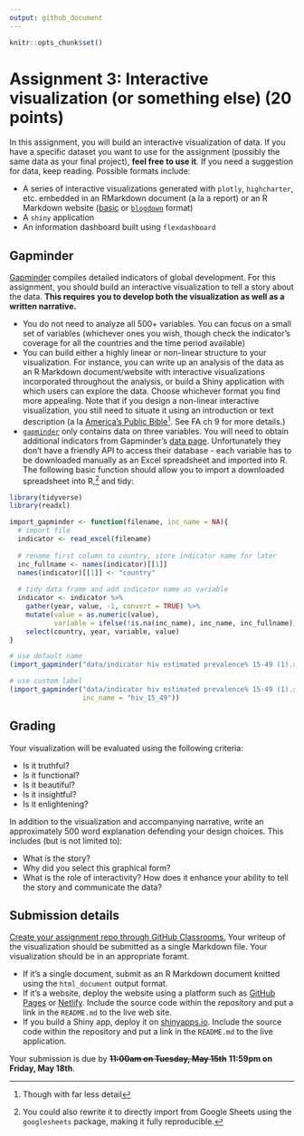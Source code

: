 ```yaml
---
output: github_document
---
```


```r
knitr::opts_chunk$set()
```

# Assignment 3: Interactive visualization (or something else) (20 points)

In this assignment, you will build an interactive visualization of data. If you have a specific dataset you want to use for the assignment (possibly the same data as your final project), **feel free to use it**. If you need a suggestion for data, keep reading. Possible formats include:

* A series of interactive visualizations generated with `plotly`, `highcharter`, etc. embedded in an RMarkdown document (a la a report) or an R Markdown website ([basic](https://rmarkdown.rstudio.com/rmarkdown_websites.html) or [`blogdown`](https://bookdown.org/yihui/blogdown/) format)
* A `shiny` application
* An information dashboard built using `flexdashboard`

## Gapminder

[Gapminder](http://www.gapminder.org/data/) compiles detailed indicators of global development. For this assignment, you should build an interactive visualization to tell a story about the data. **This requires you to develop both the visualization as well as a written narrative.**

* You do not need to analyze all 500+ variables. You can focus on a small set of variables (whichever ones you wish, though check the indicator's coverage for all the countries and the time period available)
* You can build either a highly linear or non-linear structure to your visualization. For instance, you can write up an analysis of the data as an R Markdown document/website with interactive visualizations incorporated throughout the analysis, or build a Shiny application with which users can explore the data. Choose whichever format you find more appealing. Note that if you design a non-linear interactive visualization, you still need to situate it using an introduction or text description (a la [America's Public Bible](http://americaspublicbible.org/)^[Though with far less detail]. See FA ch 9 for more details.)
* [`gapminder`](https://cran.r-project.org/web/packages/gapminder/index.html) only contains data on three variables. You will need to obtain additional indicators from Gapminder's [data page](http://www.gapminder.org/data/). Unfortunately they don't have a friendly API to access their database - each variable has to be downloaded manually as an Excel spreadsheet and imported into R. The following basic function should allow you to import a downloaded spreadsheet into R,^[You could also rewrite it to directly import from Google Sheets using the `googlesheets` package, making it fully reproducible.] and tidy:

```r
library(tidyverse)
library(readxl)

import_gapminder <- function(filename, inc_name = NA){
  # import file
  indicator <- read_excel(filename)
  
  # rename first column to country, store indicator name for later
  inc_fullname <- names(indicator)[[1]]
  names(indicator)[[1]] <- "country"
  
  # tidy data frame and add indicator name as variable
  indicator <- indicator %>%
    gather(year, value, -1, convert = TRUE) %>%
    mutate(value = as.numeric(value),
           variable = ifelse(!is.na(inc_name), inc_name, inc_fullname)) %>%
    select(country, year, variable, value)
}

# use default name
(import_gapminder("data/indicator hiv estimated prevalence% 15-49 (1).xlsx"))

# use custom label
(import_gapminder("data/indicator hiv estimated prevalence% 15-49 (1).xlsx",
                  inc_name = "hiv_15_49"))
```

## Grading

Your visualization will be evaluated using the following criteria:

* Is it truthful?
* Is it functional?
* Is it beautiful?
* Is it insightful?
* Is it enlightening?

In addition to the visualization and accompanying narrative, write an approximately 500 word explanation defending your design choices. This includes (but is not limited to):

* What is the story?
* Why did you select this graphical form?
* What is the role of interactivity? How does it enhance your ability to tell the story and communicate the data?

## Submission details

[Create your assignment repo through GitHub Classrooms.](https://classroom.github.com/a/2A0OFLSL) Your writeup of the visualization should be submitted as a single Markdown file. Your visualization should be in an appropriate foramt.

* If it's a single document, submit as an R Markdown document knitted using the `html_document` output format.
* If it's a website, deploy the website using a platform such as [GitHub Pages](https://pages.github.com/) or [Netlify](https://www.netlify.com/). Include the source code within the repository and put a link in the `README.md` to the live web site.
* If you build a Shiny app, deploy it on [shinyapps.io](http://www.shinyapps.io). Include the source code within the repository and put a link in the `README.md` to the live application.

Your submission is due by ~~**11:00am on Tuesday, May 15th**~~ **11:59pm on Friday, May 18th**.
